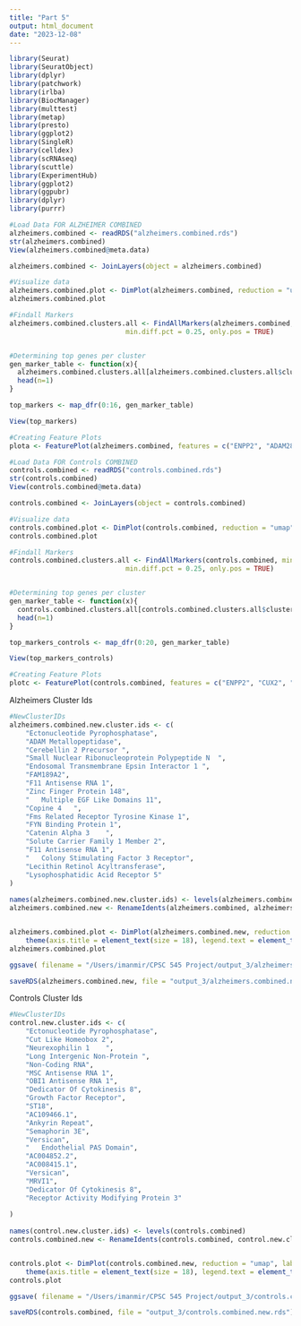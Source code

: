```yaml
---
title: "Part 5"
output: html_document
date: "2023-12-08"
---
```


```r
library(Seurat)
library(SeuratObject)
library(dplyr)
library(patchwork)
library(irlba)
library(BiocManager)
library(multtest)
library(metap)
library(presto)
library(ggplot2)
library(SingleR)
library(celldex)
library(scRNAseq)
library(scuttle)
library(ExperimentHub)
library(ggplot2)
library(ggpubr)
library(dplyr)
library(purrr)
```

```r
#Load Data FOR ALZHEIMER COMBINED
alzheimers.combined <- readRDS("alzheimers.combined.rds")
str(alzheimers.combined)
View(alzheimers.combined@meta.data)

alzheimers.combined <- JoinLayers(object = alzheimers.combined)

#Visualize data
alzheimers.combined.plot <- DimPlot(alzheimers.combined, reduction = "umap", group.by = "seurat_clusters", label= T)
alzheimers.combined.plot

#Findall Markers 
alzheimers.combined.clusters.all <- FindAllMarkers(alzheimers.combined, min.pct =  0.25, 
                             min.diff.pct = 0.25, only.pos = TRUE)


#Determining top genes per cluster 
gen_marker_table <- function(x){
  alzheimers.combined.clusters.all[alzheimers.combined.clusters.all$cluster == x, ] %>%
  head(n=1)
}

top_markers <- map_dfr(0:16, gen_marker_table)

View(top_markers)

#Creating Feature Plots
plota <- FeaturePlot(alzheimers.combined, features = c("ENPP2", "ADAM28", "CBLN2", "SNRPN", "FAM189A2", "F11-AS1", "ZNF148", "MEGF11",  "CPNE4", "FLT1", "FYB1", "CTNNA3", "SLC1A2", "F11-AS1", "CSF3R", "LRAT", "LPAR5"  ))


```


```r
#Load Data FOR Controls COMBINED
controls.combined <- readRDS("controls.combined.rds")
str(controls.combined)
View(controls.combined@meta.data)

controls.combined <- JoinLayers(object = controls.combined)

#Visualize data
controls.combined.plot <- DimPlot(controls.combined, reduction = "umap", group.by = "seurat_clusters", label= T)
controls.combined.plot

#Findall Markers 
controls.combined.clusters.all <- FindAllMarkers(controls.combined, min.pct =  0.25, 
                             min.diff.pct = 0.25, only.pos = TRUE)


#Determining top genes per cluster 
gen_marker_table <- function(x){
  controls.combined.clusters.all[controls.combined.clusters.all$cluster == x, ] %>%
  head(n=1)
}

top_markers_controls <- map_dfr(0:20, gen_marker_table)

View(top_markers_controls)

#Creating Feature Plots
plotc <- FeaturePlot(controls.combined, features = c("ENPP2", "CUX2", "NXPH1", "LINC00499", "NORAD", "MSC-AS1", "RNF219-AS1", "DOCK8",  "GRB14", "ST18", "AC109466.1", "BTBD11", "SEMA3E", "VCAN", "EPAS1", "AC004852.2", "AC008415.1", "VCAN", "MRVI1", "DOCK8", "RAMP3"  ))
```


Alzheimers Cluster Ids
```r
#NewClusterIDs
alzheimers.combined.new.cluster.ids <- c(
    "Ectonucleotide Pyrophosphatase",
    "ADAM Metallopeptidase", 
    "Cerebellin 2 Precursor	", 
    "Small Nuclear Ribonucleoprotein Polypeptide N	", 
    "Endosomal Transmembrane Epsin Interactor 1	",
    "FAM189A2",
    "F11 Antisense RNA 1",
    "Zinc Finger Protein 148", 
    "	Multiple EGF Like Domains 11",
    "Copine 4	",
    "Fms Related Receptor Tyrosine Kinase 1", 
    "FYN Binding Protein 1",  
    "Catenin Alpha 3	", 
    "Solute Carrier Family 1 Member 2",
    "F11 Antisense RNA 1", 
    "	Colony Stimulating Factor 3 Receptor", 
    "Lecithin Retinol Acyltransferase", 
    "Lysophosphatidic Acid Receptor 5"
)
                     
names(alzheimers.combined.new.cluster.ids) <- levels(alzheimers.combined)
alzheimers.combined.new <- RenameIdents(alzheimers.combined, alzheimers.combined.new.cluster.ids)


alzheimers.combined.plot <- DimPlot(alzheimers.combined.new, reduction = "umap", label = TRUE, label.size = 4.5) + xlab("UMAP 1") + ylab("UMAP 2") +
    theme(axis.title = element_text(size = 18), legend.text = element_text(size = 18)) + guides(colour = guide_legend(override.aes = list(size = 10)))
alzheimers.combined.plot

ggsave( filename = "/Users/imanmir/CPSC 545 Project/output_3/alzheimers.combined_umap_final.jpg", height = 7, width = 12, plot = alzheimers.combined.plot, quality = 50)

saveRDS(alzheimers.combined.new, file = "output_3/alzheimers.combined.new.rds")
```

Controls Cluster Ids
```r
#NewClusterIDs
control.new.cluster.ids <- c(
    "Ectonucleotide Pyrophosphatase",
    "Cut Like Homeobox 2", 
    "Neurexophilin 1	", 
    "Long Intergenic Non-Protein ", 
    "Non-Coding RNA",
    "MSC Antisense RNA 1",
    "OBI1 Antisense RNA 1",
    "Dedicator Of Cytokinesis 8", 
    "Growth Factor Receptor",
    "ST18",
    "AC109466.1", 
    "Ankyrin Repeat",  
    "Semaphorin 3E", 
    "Versican", 
    "	Endothelial PAS Domain", 
    "AC004852.2", 
    "AC008415.1", 
    "Versican", 
    "MRVI1", 
    "Dedicator Of Cytokinesis 8", 
    "Receptor Activity Modifying Protein 3"
    
)
                     
names(control.new.cluster.ids) <- levels(controls.combined)
controls.combined.new <- RenameIdents(controls.combined, control.new.cluster.ids)


controls.plot <- DimPlot(controls.combined.new, reduction = "umap", label = TRUE, label.size = 4.5) + xlab("UMAP 1") + ylab("UMAP 2") +
    theme(axis.title = element_text(size = 18), legend.text = element_text(size = 18)) + guides(colour = guide_legend(override.aes = list(size = 10)))
controls.plot

ggsave( filename = "/Users/imanmir/CPSC 545 Project/output_3/controls.combined_umap_final.jpg", height = 7, width = 12, plot = controls.plot, quality = 50)

saveRDS(controls.combined, file = "output_3/controls.combined.new.rds")
```

